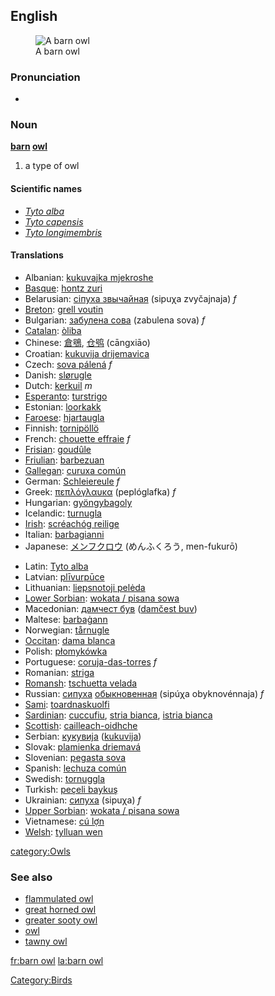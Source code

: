 {{wikipedia}}
==English==
[[Image:Schleiereule fws.jpg|thumb|A barn owl]]
===Pronunciation===
*{{IPA|/'bɑɽn ɑʊl/}}
===Noun===
'''[[barn]] [[owl]]'''

# a type of owl

====Scientific names====
*''[[Tyto alba]]''
*''[[Tyto capensis]]''
*''[[Tyto longimembris]]''

====Translations====
{{top}}
*Albanian: [[kukuvajka mjekroshe]]
*[[Basque]]: [[hontz zuri]]
*Belarusian: [[сіпуха звычайная]] (sipuχa zvyčajnaja) ''f''
*[[Breton]]: [[grell voutin]]
*Bulgarian: [[забулена сова]] (zabulena sova) ''f''
*[[Catalan]]: [[òliba]]
*Chinese: [[倉鴞]], [[仓鸮]] (cāngxiāo)
*Croatian: [[kukuvija drijemavica]]
*Czech: [[sova pálená]] ''f''
*Danish: [[slørugle]]
*Dutch: [[kerkuil]] ''m''
*[[Esperanto]]: [[turstrigo]]
*Estonian: [[loorkakk]]
*[[Faroese]]: [[hjartaugla]]
*Finnish: [[tornipöllö]]
*French: [[chouette effraie]] ''f''
*[[Frisian]]: [[goudûle]]
*[[Friulian]]: [[barbezuan]]
*[[Gallegan]]: [[curuxa común]]
*German: [[Schleiereule]] ''f''
*Greek: [[πεπλόγλαυκα]] (peplóglafka) ''f''
*Hungarian: [[gyöngybagoly]]
*Icelandic: [[turnugla]]
*[[Irish]]: [[scréachóg reilige]]
*Italian: [[barbagianni]]
*Japanese: [[メンフクロウ]] (めんふくろう, men-fukurō)<!-- [[面梟]] not sure about kanji - kana seems to be the usual way to write it -->
{{mid}}
*Latin: [[Tyto alba]] '' ''
*Latvian: [[plīvurpūce]]
*Lithuanian: [[liepsnotoji pelėda]]
*[[Lower Sorbian]]: [[wokata / pisana sowa]]
*Macedonian: [[дамчест був]] ([[damčest buv]])
*Maltese: [[barbaġann]]
*Norwegian: [[tårnugle]]
*[[Occitan]]: [[dama blanca]]
*Polish: [[płomykówka]]
*Portuguese: [[coruja-das-torres]] ''f''
*Romanian: [[striga]]
*[[Romansh]]: [[tschuetta velada]]
*Russian: [[сипуха]] [[обыкновенный|обыкновенная]] (sipúχa obyknovénnaja) ''f''
*[[Sami]]: [[toardnaskuolfi]]
*[[Sardinian]]: [[cuccufiu]], [[stria bianca]], [[istria bianca]]
*[[Scottish]]: [[cailleach-oidhche]]
*Serbian: [[кукувиjа]] ([[kukuvija]])
*Slovak: [[plamienka driemavá]]
*Slovenian: [[pegasta sova]]
*Spanish: [[lechuza común]]
*Swedish: [[tornuggla]]
*Turkish: [[peçeli baykuş]]
*Ukrainian: [[сипуха]] (sipuχa) ''f''
*[[Upper Sorbian]]: [[wokata / pisana sowa]]
*Vietnamese: [[cú lợn]]
*[[Welsh]]: [[tylluan wen]]
{{bottom}}

[[Category:Birds]]
[[category:Owls]]
===See also===
*[[flammulated owl]]
*[[great horned owl]]
*[[greater sooty owl]]
*[[owl]]
*[[tawny owl]]

[[fr:barn owl]]
[[la:barn owl]]